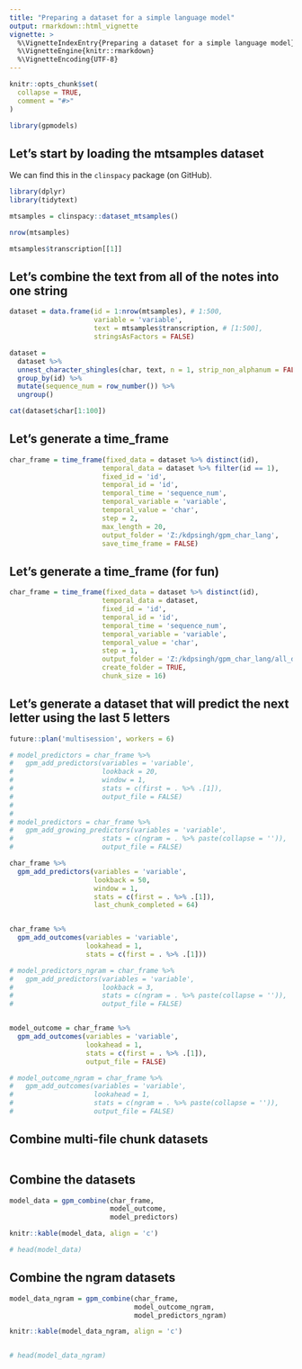 ```yaml
---
title: "Preparing a dataset for a simple language model"
output: rmarkdown::html_vignette
vignette: >
  %\VignetteIndexEntry{Preparing a dataset for a simple language model}
  %\VignetteEngine{knitr::rmarkdown}
  %\VignetteEncoding{UTF-8}
---
```


```r
knitr::opts_chunk$set(
  collapse = TRUE,
  comment = "#>"
)
```

```r
library(gpmodels)
```

## Let's start by loading the mtsamples dataset

We can find this in the `clinspacy` package (on GitHub).

```r
library(dplyr)
library(tidytext)

mtsamples = clinspacy::dataset_mtsamples()

nrow(mtsamples)

mtsamples$transcription[[1]]
```

## Let's combine the text from all of the notes into one string

```r
dataset = data.frame(id = 1:nrow(mtsamples), # 1:500, 
                     variable = 'variable',
                     text = mtsamples$transcription, # [1:500], 
                     stringsAsFactors = FALSE)

dataset = 
  dataset %>% 
  unnest_character_shingles(char, text, n = 1, strip_non_alphanum = FALSE) %>% 
  group_by(id) %>% 
  mutate(sequence_num = row_number()) %>% 
  ungroup()

cat(dataset$char[1:100])
```

## Let's generate a time_frame

```r
char_frame = time_frame(fixed_data = dataset %>% distinct(id), 
                       temporal_data = dataset %>% filter(id == 1),
                       fixed_id = 'id',
                       temporal_id = 'id',
                       temporal_time = 'sequence_num',
                       temporal_variable = 'variable',
                       temporal_value = 'char',
                       step = 2,
                       max_length = 20,
                       output_folder = 'Z:/kdpsingh/gpm_char_lang', 
                       save_time_frame = FALSE)
```

## Let's generate a time_frame (for fun)

```r
char_frame = time_frame(fixed_data = dataset %>% distinct(id), 
                       temporal_data = dataset,
                       fixed_id = 'id',
                       temporal_id = 'id',
                       temporal_time = 'sequence_num',
                       temporal_variable = 'variable',
                       temporal_value = 'char',
                       step = 1,
                       output_folder = 'Z:/kdpsingh/gpm_char_lang/all_data_in_chunks',
                       create_folder = TRUE,
                       chunk_size = 16)
```



## Let's generate a dataset that will predict the next letter using the last 5 letters

```r
future::plan('multisession', workers = 6)

# model_predictors = char_frame %>%
#   gpm_add_predictors(variables = 'variable',
#                      lookback = 20,
#                      window = 1,
#                      stats = c(first = . %>% .[1]),
#                      output_file = FALSE)
# 
# 
# model_predictors = char_frame %>%
#   gpm_add_growing_predictors(variables = 'variable',
#                      stats = c(ngram = . %>% paste(collapse = '')),
#                      output_file = FALSE)

char_frame %>% 
  gpm_add_predictors(variables = 'variable', 
                     lookback = 50,
                     window = 1, 
                     stats = c(first = . %>% .[1]),
                     last_chunk_completed = 64)


char_frame %>% 
  gpm_add_outcomes(variables = 'variable', 
                   lookahead = 1,
                   stats = c(first = . %>% .[1]))

# model_predictors_ngram = char_frame %>%
#   gpm_add_predictors(variables = 'variable',
#                      lookback = 3,
#                      stats = c(ngram = . %>% paste(collapse = '')),
#                      output_file = FALSE)


model_outcome = char_frame %>% 
  gpm_add_outcomes(variables = 'variable', 
                   lookahead = 1,
                   stats = c(first = . %>% .[1]),
                   output_file = FALSE)

# model_outcome_ngram = char_frame %>% 
#   gpm_add_outcomes(variables = 'variable', 
#                    lookahead = 1,
#                    stats = c(ngram = . %>% paste(collapse = '')),
#                    output_file = FALSE)
```

## Combine multi-file chunk datasets

```r

```


## Combine the datasets

```r
model_data = gpm_combine(char_frame, 
                         model_outcome,
                         model_predictors)

knitr::kable(model_data, align = 'c')

# head(model_data)
```

## Combine the ngram datasets

```r
model_data_ngram = gpm_combine(char_frame,
                               model_outcome_ngram,
                               model_predictors_ngram)

knitr::kable(model_data_ngram, align = 'c')


# head(model_data_ngram)
```

